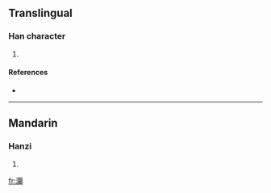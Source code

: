 ==Translingual==

===Han character===
{{Han char|rn=85|rad=水|as=20|sn=23|four=3712<sub>0</sub>|canj=水日弓十 (EANJ)}}

# {{defn|Han|sort=水20}}

====References====
* {{Han ref|kx=0663.310|dkj=18793|dj=1072.190|hdz=31797.060|uh=705B|ud=28763|bh=F7E4|bd=63460}}

----

==Mandarin==

===Hanzi===
{{cmn-hanzi|pin=[[chǎn]] ([[chan3]])|wg=[[ch'an3|ch'an<sup>3</sup>]]}}

# {{defn|Mandarin}}

[[fr:灛]]